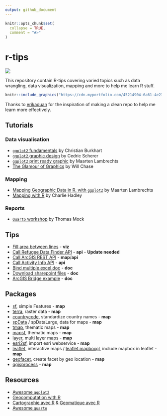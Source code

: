 ```yaml
---
output: github_document
---
```


<!-- README.md is generated from README.Rmd. Please edit that file -->

```r
knitr::opts_chunk$set(
  collapse = TRUE,
  comment = "#>"
)
```

# r-tips

<!-- badges: start -->
![](https://img.shields.io/badge/Language-R-blue)
<!-- badges: end -->

This repository contain R-tips covering varied topics such as data wrangling, data visualization, mapping and more to help me learn R stuff.

```r
knitr::include_graphics("https://cdn.myportfolio.com/45214904-6a61-4e23-98d6-b140f8654a40/d65eb83f-66e4-4760-8c1f-29d336d1d6df.png?h=9b917065e8502455cd1c4791492b2199")
```


Thanks to [erikaduan](https://github.com/erikaduan/r_tips) for the inspiration of making a clean repo to help me learn more effectively.  

## Tutorials

### Data visualisation

- [`ggplot2` fundamentals](tutorials/viz-ggplot2-fundamentals-ChristianBurkhart/) by Christian Burkhart
- [`ggplot2` graphic design](tutorials/viz-ggplot2-graphic-design-CedricScherer/) by Cedric Scherer
- [`ggplot2` print ready graphic](tutorials/viz-ggplot2-print-ready-graphic-MaartenLambrechts/) by Maarten Lambrechts
- [The Glamour of Graphics](tutorials/viz-glamour-graphics-WillChase) by Will Chase

### Mapping

- [Mapping Geographic Data in R, with `ggplot2`](tutorials/map-geodata-ggplot2-MaartenLambrechts/) by Maarten Lambrechts
- [Mapping with R](tutorials/map-mapping-with-r-CharlieHadley/) by Charlie Hadley

### Reports

- [`Quarto` workshop](tutorials/qmd-quarto-workshop-ThomasMock/) by Thomas Mock

## Tips

- [Fill area between lines](examples/viz_fill_area_between_lines.r) - **viz**
- [Call Refugee Data Finder API](tips/api_rafeugee_data.R) - **api** - **Update needed**
- [Call ArcGIS REST API](tips/map-arcgis-rest-api) - **map**/**api**
- [Call Activity Info API](tips/api_activityinfo_call.R) - **api**
- [Bind multiple excel doc](tips/doc_excel_bind_doc.R) - **doc**
- [Download sharepoint files](tips/doc_sharepoint_files_download.R) - **doc**
- [ArcGIS Bridge example](tips/doc_arcgis_bridge.R) - **doc**

## Packages

- [sf](https://github.com/r-spatial/sf), simple Features - **map**
- [terra](https://github.com/rspatial/terra), raster data - **map**
- [countrycode](https://github.com/vincentarelbundock/countrycode), standardize country names - **map**
- [spData](https://github.com/Nowosad/spData) / spDataLarge, data for maps - **map**
- [tmap](https://github.com/r-tmap/tmap), thematic maps - **map**
- [mapsf](https://github.com/riatelab/mapsf/), thematic maps - **map**
- [layer](https://github.com/marcosci/layer), multi layer maps - **map**
- [esri2sf](https://github.com/yonghah/esri2sf), import esri webservice - **map**
- [leaflet](https://github.com/rstudio/leaflet), interactive maps / [leaflet.mapboxgl](https://github.com/rstudio/leaflet.mapboxgl), include mapbox in leaflet - **map**
- [geofacet](https://github.com/hafen/geofacet/), create facet by geo location - **map**
- [qgisprocess](https://github.com/paleolimbot/qgisprocess) - **map**


## Resources

- [Awesome `ggplot2`](https://github.com/erikgahner/awesome-ggplot2)
- [Geocomputation with R](https://geocompr.robinlovelace.net/)
- [Cartographie avec R](https://rcarto.github.io/cartographie_avec_r/) & [Geomatique avec R](https://rcarto.github.io/geomatique_avec_r/)
- [Awesome `quarto`](https://github.com/mcanouil/awesome-quarto)
